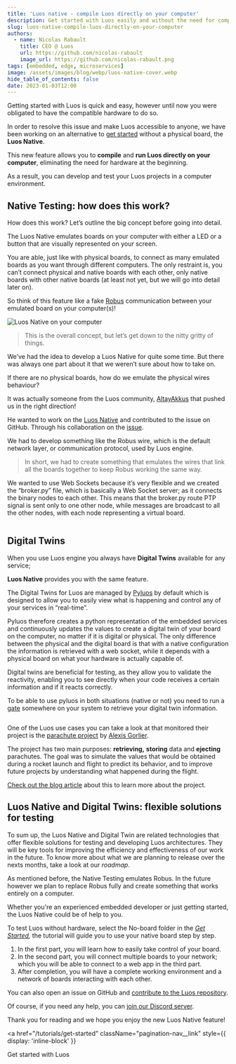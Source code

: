 ```yaml
---
title: 'Luos native - compile Luos directly on your computer'
description: Get started with Luos easily and without the need for compatible hardware. With Luos Native, you can learn and experiment with Luos technology without a physical board.
slug: luos-native-compile-luos-directly-on-your-computer
authors:
  - name: Nicolas Rabault
    title: CEO @ Luos
    url: https://github.com/nicolas-rabault
    image_url: https://github.com/nicolas-rabault.png
tags: [embedded, edge, microservices]
image: /assets/images/blog/webp/luos-native-cover.webp
hide_table_of_contents: false
date: 2023-01-03T12:00
---
```



Getting started with Luos is quick and easy, however until now you were obligated to have the compatible hardware to do so.

In order to resolve this issue and make Luos accessible to anyone, we have been working on an alternative to [get started](/tutorials/get-started) without a physical board, the **Luos Native**.

This new feature allows you to **compile** and **run Luos directly on your computer**, eliminating the need for hardware at the beginning.

As a result, you can develop and test your Luos projects in a computer environment.

<!--truncate-->

## Native Testing: how does this work?

How does this work? Let’s outline the big concept before going into detail.

The Luos Native emulates boards on your computer with either a LED or a button that are visually represented on your screen.

You are able, just like with physical boards, to connect as many emulated boards as you want through different computers. The only restraint is, you can’t connect physical and native boards with each other, only native boards with other native boards (at least not yet, but we will go into detail later on).

So think of this feature like a fake [Robus](/docs/luos-technology/node/luos-hal#robus-hal) communication between your emulated board on your computer(s)!

![Luos Native on your computer](/assets/images/blog/native/luos-native-testing-environement.png)

> This is the overall concept, but let’s get down to the nitty gritty of things.

We’ve had the idea to develop a Luos Native for quite some time. But there was always one part about it that we weren’t sure about how to take on.

If there are no physical boards, how do we emulate the physical wires behaviour?

It was actually someone from the Luos community, <a href="https://github.com/AltayAkkus" rel="external nofollow">AltayAkkus</a> that pushed us in the right direction!

He wanted to work on the [Luos Native](/docs/luos-technology/node/luos) and contributed to the issue on GitHub. Through his collaboration on the <a href="https://github.com/Luos-io/luos_engine/issues/292" rel="external nofollow">issue</a>.

We had to develop something like the Robus wire, which is the default network layer, or communication protocol, used by Luos engine.

> In short, we had to create something that emulates the wires that link all the boards together to keep Robus working the same way.

We wanted to use Web Sockets because it’s very flexible and we created the “broker.py” file, which is basically a Web Socket server; as it connects the binary nodes to each other. This means that the broker.py route PTP signal is sent only to one other node, while messages are broadcast to all the other nodes, with each node representing a virtual board.

<div align="center">
  <Image
    sources={{
      light: '/assets/images/blog/native/luos-native-broker-py.svg',
      dark: '/assets/images/blog/native/luos-native-broker-py-dark.svg',
    }}
  />
</div>

## Digital Twins

When you use Luos engine you always have **Digital Twins** available for any service;

**Luos Native** provides you with the same feature.

The Digital Twins for Luos are managed by [Pyluos](/docs/integrations/pyluos) by default which is designed to allow you to easily view what is happening and control any of your services in “real-time”.

Pyluos therefore creates a python representation of the embedded services and continuously updates the values to create a digital twin of your board on the computer, no matter if it is digital or physical. The only difference between the physical and the digital board is that with a native configuration the information is retrieved with a web socket, while it depends with a physical board on what your hardware is actually capable of.

Digital twins are beneficial for testing, as they allow you to validate the reactivity, enabling you to see directly when your code receives a certain information and if it reacts correctly.

To be able to use pyluos in both situations (native or not) you need to run a [gate](/docs/tools/gate) somewhere on your system to retrieve your digital twin information.

<div align="center">
  <Image
    sources={{
      light: '/assets/images/blog/native/luos-native-digital-twin.svg',
      dark: '/assets/images/blog/native/luos-native-digital-twin-dark.svg',
    }}
  />
</div>

One of the Luos use cases you can take a look at that monitored their project is the [parachute project](/blog/how-to-develop-iot-edge-and-embedded-projects-easier) by <a href="https://github.com/alexgorlier" rel="external nofollow">Alexis Gorlier</a>.

The project has two main purposes: **retrieving,** **storing** data and **ejecting** parachutes. The goal was to simulate the values that would be obtained during a rocket launch and flight to predict its behavior, and to improve future projects by understanding what happened during the flight.

[Check out the blog article](/blog/how-to-develop-iot-edge-and-embedded-projects-easier) about this to learn more about the project.

## Luos Native and Digital Twins: flexible solutions for testing

To sum up, the Luos Native and Digital Twin are related technologies that offer flexible solutions for testing and developing Luos architectures. They will be key tools for improving the efficiency and effectiveness of our work in the future. To know more about what we are planning to release over the nexts months, take a look at our _roadmap_.

As mentioned before, the Native Testing emulates Robus. In the future however we plan to replace Robus fully and create something that works entirely on a computer.

Whether you're an experienced embedded developer or just getting started, the Luos Native could be of help to you.

To test Luos without hardware, select the No-board folder in the _[Get Started](/tutorials/get-started),_ the tutorial will guide you to use your native board step by step.

1. In the first part, you will learn how to easily take control of your board.
2. In the second part, you will connect multiple boards to your network; which you will be able to connect to a web app in the third part.
3. After completion, you will have a complete working environment and a network of boards interacting with each other.

You can also open an issue on GitHub and <a href="https://github.com/Luos-io/luos_engine" rel="external nofollow">contribute to the Luos repository</a>.

Of course, if you need any help, you can <a href="https://discord.gg/luos" rel="external nofollow">join our Discord server</a>.

Thank you for reading and we hope you enjoy the new Luos Native feature!

<a
  href="/tutorials/get-started"
  className="pagination-nav__link"
  style={{ display: 'inline-block' }}
>
  Get started with Luos
</a>
